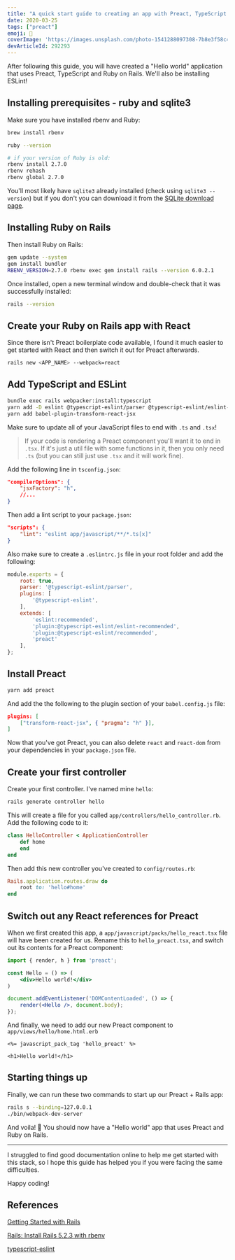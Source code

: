 ```yaml
---
title: "A quick start guide to creating an app with Preact, TypeScript and Ruby on Rails"
date: 2020-03-25
tags: ["preact"]
emoji: 🥞
coverImage: 'https://images.unsplash.com/photo-1541288097308-7b8e3f58c4c6?ixlib=rb-1.2.1&ixid=eyJhcHBfaWQiOjEyMDd9&auto=format&fit=crop&w=1950&q=80'
devArticleId: 292293
--- 
```


After following this guide, you will have created a "Hello world" application that uses Preact, TypeScript and Ruby on Rails. We'll also be installing ESLint! 

## Installing prerequisites - ruby and sqlite3

Make sure you have installed rbenv and Ruby:

```bash
brew install rbenv

ruby --version

# if your version of Ruby is old:
rbenv install 2.7.0
rbenv rehash
rbenv global 2.7.0
```

You'll most likely have `sqlite3` already installed (check using `sqlite3 --version`) but if you don't you can download it from the [SQLite download page](https://www.sqlite.org/download.html).

## Installing Ruby on Rails

Then install Ruby on Rails:
```bash
gem update --system
gem install bundler
RBENV_VERSION=2.7.0 rbenv exec gem install rails --version 6.0.2.1
```

Once installed, open a new terminal window and double-check that it was successfully installed:

```bash
rails --version
```

## Create your Ruby on Rails app with React
Since there isn't Preact boilerplate code available, I found it much easier to get started with React and then switch it out for Preact afterwards.

```bash
rails new <APP_NAME> --webpack=react
```

## Add TypeScript and ESLint

```bash
bundle exec rails webpacker:install:typescript
yarn add -D eslint @typescript-eslint/parser @typescript-eslint/eslint-plugin eslint-config-preact @types/webpack-env
yarn add babel-plugin-transform-react-jsx
```

Make sure to update all of your JavaScript files to end with `.ts` and `.tsx`!

> If your code is rendering a Preact component you'll want it to end in `.tsx`. If it's just a util file with some functions in it, then you only need `.ts` (but you can still just use `.tsx` and it will work fine).

Add the following line in `tsconfig.json`:

```json
"compilerOptions": {
    "jsxFactory": "h",
    //...
}
```

Then add a lint script to your `package.json`:

```json
"scripts": {
    "lint": "eslint app/javascript/**/*.ts[x]"
}
```

Also make sure to create a `.eslintrc.js` file in your root folder and add the following:

```js
module.exports = {
    root: true,
    parser: '@typescript-eslint/parser',
    plugins: [
        '@typescript-eslint',
    ],
    extends: [
        'eslint:recommended',
        'plugin:@typescript-eslint/eslint-recommended',
        'plugin:@typescript-eslint/recommended',
        'preact'
    ],
};
```

## Install Preact

```bash
yarn add preact
```

And add the the following to the plugin section of your `babel.config.js` file: 

```json
plugins: [
    ["transform-react-jsx", { "pragma": "h" }],
]
```

Now that you've got Preact, you can also delete `react` and `react-dom` from your dependencies in your `package.json` file.

## Create your first controller

Create your first controller. I've named mine `hello`:

```bash
rails generate controller hello
```

This will create a file for you called `app/controllers/hello_controller.rb`. Add the following code to it:

```rb
class HelloController < ApplicationController
    def home
    end    
end
```

Then add this new controller you've created to `config/routes.rb`:

```rb
Rails.application.routes.draw do
    root to: 'hello#home'
end
```

## Switch out any React references for Preact

When we first created this app, a `app/javascript/packs/hello_react.tsx` file will have been created for us. Rename this to `hello_preact.tsx`, and switch out its contents for a Preact component:

```jsx
import { render, h } from 'preact';

const Hello = () => (
    <div>Hello world!</div>
)

document.addEventListener('DOMContentLoaded', () => {
    render(<Hello />, document.body);
});
```

And finally, we need to add our new Preact component to `app/views/hello/home.html.erb` 

```erb
<%= javascript_pack_tag 'hello_preact' %>

<h1>Hello world!</h1>
```

## Starting things up

Finally, we can run these two commands to start up our Preact + Rails app:

```bash
rails s --binding=127.0.0.1
./bin/webpack-dev-server
```

And voila! 🎉 You should now have a "Hello world" app that uses Preact and Ruby on Rails.

---

I struggled to find good documentation online to help me get started with this stack, so I hope this guide has helped you if you were facing the same difficulties.

Happy coding!

## References

[Getting Started with Rails](https://guides.rubyonrails.org/getting_started.html)

[Rails: Install Rails 5.2.3 with rbenv](https://www.chrisjmendez.com/2016/05/06/installing-ruby-on-rails-on-osx-using-rbenv/)

[typescript-eslint](https://github.com/typescript-eslint/typescript-eslint/blob/master/docs/getting-started/linting/README.md)
